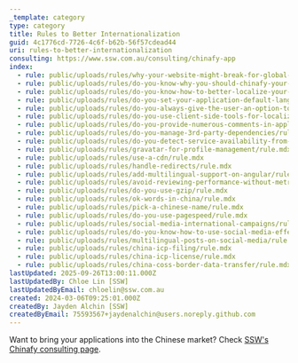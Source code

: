 ```yaml
---
_template: category
type: category
title: Rules to Better Internationalization
guid: 4c1776cd-7726-4c6f-b62b-56f57cdead44
uri: rules-to-better-internationalization
consulting: https://www.ssw.com.au/consulting/chinafy-app
index:
  - rule: public/uploads/rules/why-your-website-might-break-for-global-users/rule.mdx
  - rule: public/uploads/rules/do-you-know-why-you-should-chinafy-your-app/rule.mdx
  - rule: public/uploads/rules/do-you-know-how-to-better-localize-your-application/rule.mdx
  - rule: public/uploads/rules/do-you-set-your-application-default-language-to-automatically-change-to-local-language/rule.mdx
  - rule: public/uploads/rules/do-you-always-give-the-user-an-option-to-change-the-locale/rule.mdx
  - rule: public/uploads/rules/do-you-use-client-side-tools-for-localization-as-much-as-possible/rule.mdx
  - rule: public/uploads/rules/do-you-provide-numerous-comments-in-application-resources-that-define-context/rule.mdx
  - rule: public/uploads/rules/do-you-manage-3rd-party-dependencies/rule.mdx
  - rule: public/uploads/rules/do-you-detect-service-availability-from-the-client/rule.mdx
  - rule: public/uploads/rules/gravatar-for-profile-management/rule.mdx
  - rule: public/uploads/rules/use-a-cdn/rule.mdx
  - rule: public/uploads/rules/handle-redirects/rule.mdx
  - rule: public/uploads/rules/add-multilingual-support-on-angular/rule.mdx
  - rule: public/uploads/rules/avoid-reviewing-performance-without-metrics/rule.mdx
  - rule: public/uploads/rules/do-you-use-gzip/rule.mdx
  - rule: public/uploads/rules/ok-words-in-china/rule.mdx
  - rule: public/uploads/rules/pick-a-chinese-name/rule.mdx
  - rule: public/uploads/rules/do-you-use-pagespeed/rule.mdx
  - rule: public/uploads/rules/social-media-international-campaigns/rule.mdx
  - rule: public/uploads/rules/do-you-know-how-to-use-social-media-effectively-in-china/rule.mdx
  - rule: public/uploads/rules/multilingual-posts-on-social-media/rule.mdx
  - rule: public/uploads/rules/china-icp-filing/rule.mdx
  - rule: public/uploads/rules/china-icp-license/rule.mdx
  - rule: public/uploads/rules/china-coss-border-data-transfer/rule.mdx
lastUpdated: 2025-09-26T13:00:11.000Z
lastUpdatedBy: Chloe Lin [SSW]
lastUpdatedByEmail: chloelin@ssw.com.au
created: 2024-03-06T09:25:01.000Z
createdBy: Jayden Alchin [SSW]
createdByEmail: 75593567+jaydenalchin@users.noreply.github.com
---
```


Want to bring your applications into the Chinese market? Check [SSW's Chinafy consulting page](https://www.ssw.com.au/consulting/chinafy-app).
